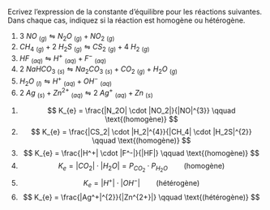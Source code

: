 ::: {.Exercise data-latex=""}

Ecrivez l'expression de la constante d'équilibre pour les réactions suivantes. Dans chaque cas, indiquez si la réaction est homogène ou hétérogène.

1. $3\ NO\ _{(g)} \leftrightharpoons N_2O\ _{(g)} +  NO_2\ _{(g)}$
\vspace{\stretch{1}}
2. $CH_4\ _{(g)} + 2\ H_2S\ _{(g)} \leftrightharpoons CS_2\ _{(g)} +  4\ H_2\ _{(g)}$
\vspace{\stretch{1}}
3. $HF\ _{(aq)} \leftrightharpoons H^+\ _{(aq)} +  F^-\ _{(aq)}$
\vspace{\stretch{1}}
4. $2\ NaHCO_3\ _{(s)} \leftrightharpoons Na_2CO_3\ _{(s)} + CO_2\ _{(g)} + H_2O\ _{(g)}$
\vspace{\stretch{1}}
5. $H_2O\ _{(l)} \leftrightharpoons H^+\ _{(aq)} +  OH^-\ _{(aq)}$
\vspace{\stretch{1}}
6. $2\ Ag\ _{(s)} + Zn^{2+}\ _{(aq)} \leftrightharpoons 2\ Ag^+\ _{(aq)} +  Zn\ _{(s)}$
\vspace{\stretch{1}}

:::

::: {.Answer data-latex=""}

1. $$ K_{e} = \frac{|N_2O| \cdot |NO_2|}{|NO|^{3}} \qquad \text{(homogène)} $$
2. $$ K_{e} = \frac{|CS_2| \cdot |H_2|^{4}}{|CH_4| \cdot |H_2S|^{2}} \qquad \text{(homogène)} $$
3. $$ K_{e} = \frac{|H^+| \cdot |F^-|}{|HF|} \qquad \text{(homogène)} $$
4. $$ K_{e} = |CO_2| \cdot |H_2O| = P_{CO_2} \cdot P_{H_2O} \qquad \text{(homogène)} $$
5. $$ K_{e} = |H^+| \cdot |OH^-| \qquad \text{(hétérogène)} $$
6. $$ K_{e} = \frac{|Ag^+|^{2}}{|Zn^{2+}|} \qquad \text{(hétérogène)} $$

\clearpage

:::
